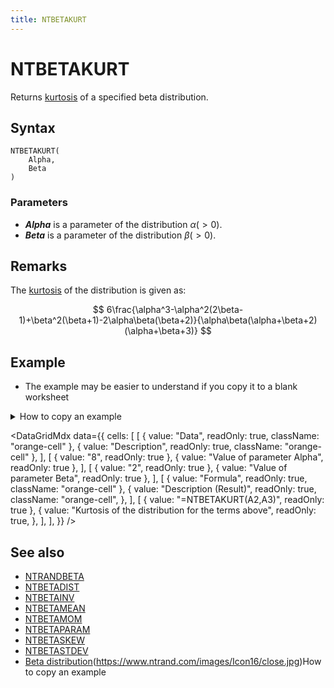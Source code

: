 ```yaml
---
title: NTBETAKURT
---
```



# NTBETAKURT

Returns [kurtosis](/docs/glossary#kurtosis) of a specified beta distribution.

## Syntax

```excel
NTBETAKURT(
    Alpha,
    Beta
)
```

### Parameters

- **_Alpha_** is a parameter of the distribution $\alpha(>0)$.
- **_Beta_** is a parameter of the distribution $\beta(>0)$.

## Remarks

The [kurtosis](/docs/glossary#kurtosis) of the distribution is given as:

$$
6\frac{\alpha^3-\alpha^2(2\beta-1)+\beta^2(\beta+1)-2\alpha\beta(\beta+2)}{\alpha\beta(\alpha+\beta+2)(\alpha+\beta+3)}
$$

## Example

- The example may be easier to understand if you copy it to a blank worksheet

<details>
  <summary>How to copy an example</summary>

1.  Create a blank workbook or worksheet.
2.  Select the example in the Help topic.

    **Note**  Do not select the row or column headers.

    ![Selecting an example from Help](./../../assets/functions/HowToCopy.png)

    Selecting an example from Help

3.  Press CTRL+C.
4.  In the worksheet, select cell A1, and press CTRL+V.
5.  To switch between viewing the results and viewing the formulas that return the results, press CTRL+` (grave accent), or on the **Tools** menu, point to **Formula Auditing**, and then click **Formula Auditing Mode**.

</details>

<DataGridMdx
  data={{
    cells: [
      [
        { value: "Data", readOnly: true, className: "orange-cell" },
        { value: "Description", readOnly: true, className: "orange-cell" },
      ],
      [
        { value: "8", readOnly: true },
        { value: "Value of parameter Alpha", readOnly: true },
      ],
      [
        { value: "2", readOnly: true },
        { value: "Value of parameter Beta", readOnly: true },
      ],
      [
        { value: "Formula", readOnly: true, className: "orange-cell" },
        {
          value: "Description (Result)",
          readOnly: true,
          className: "orange-cell",
        },
      ],
      [
        { value: "=NTBETAKURT(A2,A3)", readOnly: true },
        {
          value: "Kurtosis of the distribution for the terms above",
          readOnly: true,
        },
      ],
    ],
  }}
/>

## See also

- [NTRANDBETA](../01-random-numbers/01-single-series/02-ntrandbeta.mdx)
- [NTBETADIST](001-ntbetadist.mdx)
- [NTBETAINV](002-ntbetainv.mdx)
- [NTBETAMEAN](004-ntbetamean.mdx)
- [NTBETAMOM](005-ntbetamom.mdx)
- [NTBETAPARAM](006-ntbetaparam.mdx)
- [NTBETASKEW](007-ntbetaskew.mdx)
- [NTBETASTDEV](008-ntbetastdev.mdx)
- [Beta distribution](https://www.ntrand.com/beta-distribution/)(https://www.ntrand.com/images/Icon16/close.jpg)How to copy an example
